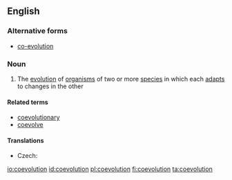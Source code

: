 {{also|co-evolution}}
==English==

===Alternative forms===
* [[co-evolution]]

===Noun===
{{wikipedia|co-evolution}}
{{en-noun|~}}

# {{lb|en|ecology}} The [[evolution]] of [[organism]]s of two or more [[species]] in which each [[adapt]]s to changes in the other

====Related terms====
* [[coevolutionary]]
* [[coevolve]]

====Translations====
{{trans-top|evolution featuring mutual adaptation}}
* Czech: {{t|cs|koevoluce|f}}
{{trans-mid}}
{{trans-bottom}}

[[io:coevolution]]
[[id:coevolution]]
[[pl:coevolution]]
[[fi:coevolution]]
[[ta:coevolution]]